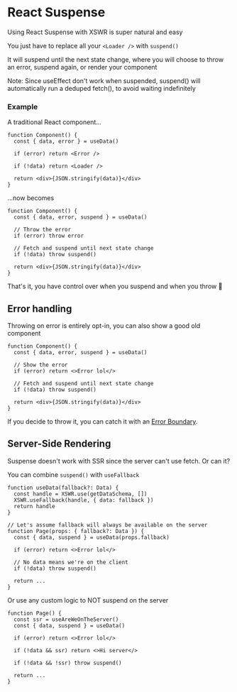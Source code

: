# React Suspense

Using React Suspense with XSWR is super natural and easy

You just have to replace all your `<Loader />` with `suspend()`

It will suspend until the next state change, where you will choose to throw an error, suspend again, or render your component

Note: Since useEffect don't work when suspended, suspend() will automatically run a deduped fetch(), to avoid waiting indefinitely

### Example

A traditional React component...

```tsx
function Component() {
  const { data, error } = useData()

  if (error) return <Error />

  if (!data) return <Loader />

  return <div>{JSON.stringify(data)}</div>
}
```

...now becomes

```tsx
function Component() {
  const { data, error, suspend } = useData()

  // Throw the error
  if (error) throw error

  // Fetch and suspend until next state change
  if (!data) throw suspend()

  return <div>{JSON.stringify(data)}</div>
}
```

That's it, you have control over when you suspend and when you throw 🚀

## Error handling

Throwing on error is entirely opt-in, you can also show a good old component

```tsx
function Component() {
  const { data, error, suspend } = useData()

  // Show the error
  if (error) return <>Error lol</>

  // Fetch and suspend until next state change
  if (!data) throw suspend()

  return <div>{JSON.stringify(data)}</div>
}
```

If you decide to throw it, you can catch it with an [Error Boundary](https://reactjs.org/docs/error-boundaries.html#gatsby-focus-wrapper).

## Server-Side Rendering

Suspense doesn't work with SSR since the server can't use fetch. Or can it?

You can combine `suspend()` with `useFallback`

```tsx
function useData(fallback?: Data) {
  const handle = XSWR.use(getDataSchema, [])
  XSWR.useFallback(handle, { data: fallback })
  return handle
}

// Let's assume fallback will always be available on the server
function Page(props: { fallback?: Data }) {
  const { data, suspend } = useData(props.fallback)

  if (error) return <>Error lol</>

  // No data means we're on the client
  if (!data) throw suspend()

  return ...
}
```

Or use any custom logic to NOT suspend on the server

```tsx
function Page() {
  const ssr = useAreWeOnTheServer()
  const { data, suspend } = useData()

  if (error) return <>Error lol</>

  if (!data && ssr) return <>Hi server</>

  if (!data && !ssr) throw suspend()

  return ...
}
```